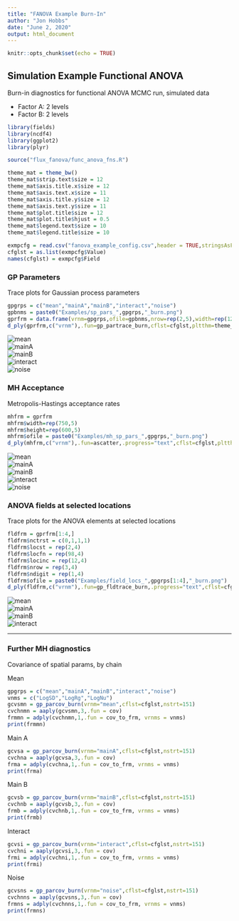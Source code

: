 ```yaml
---
title: "FANOVA Example Burn-In"
author: "Jon Hobbs"
date: "June 2, 2020"
output: html_document
---
```


```r
knitr::opts_chunk$set(echo = TRUE)
```

## Simulation Example Functional ANOVA

Burn-in diagnostics for functional ANOVA MCMC run, simulated data

* Factor A: 2 levels
* Factor B: 2 levels

```r
library(fields)
library(ncdf4)
library(ggplot2)
library(plyr)
```

```r
source("flux_fanova/func_anova_fns.R")

theme_mat = theme_bw() 
theme_mat$strip.text$size = 12
theme_mat$axis.title.x$size = 12
theme_mat$axis.text.x$size = 11
theme_mat$axis.title.y$size = 12
theme_mat$axis.text.y$size = 11
theme_mat$plot.title$size = 12
theme_mat$plot.title$hjust = 0.5
theme_mat$legend.text$size = 10
theme_mat$legend.title$size = 10
```

```r
exmpcfg = read.csv("fanova_example_config.csv",header = TRUE,stringsAsFactors = FALSE)
cfglst = as.list(exmpcfg$Value)
names(cfglst) = exmpcfg$Field
```

### GP Parameters

Trace plots for Gaussian process parameters

```r
gpgrps = c("mean","mainA","mainB","interact","noise")
gpbnms = paste0("Examples/sp_pars_",gpgrps,"_burn.png")
gprfrm = data.frame(vrnm=gpgrps,ofile=gpbnms,nrow=rep(2,5),width=rep(1200,5),height=rep(900,5),stringsAsFactors = FALSE)
d_ply(gprfrm,c("vrnm"),.fun=gp_partrace_burn,cflst=cfglst,pltthm=theme_mat,nstrt=151)
```

![mean](Examples/sp_pars_mean_burn.png)  
![mainA](Examples/sp_pars_mainA_burn.png)  
![mainB](Examples/sp_pars_mainB_burn.png)  
![interact](Examples/sp_pars_interact_burn.png)  
![noise](Examples/sp_pars_noise_burn.png)  


### MH Acceptance

Metropolis-Hastings acceptance rates

```r
mhfrm = gprfrm
mhfrm$width=rep(750,5)
mhfrm$height=rep(600,5)
mhfrm$ofile = paste0("Examples/mh_sp_pars_",gpgrps,"_burn.png")
d_ply(mhfrm,c("vrnm"),.fun=ascatter,.progress="text",cflst=cfglst,pltthm=theme_mat)
```

![mean](Examples/mh_sp_pars_mean_burn.png)  
![mainA](Examples/mh_sp_pars_mainA_burn.png)  
![mainB](Examples/mh_sp_pars_mainB_burn.png)  
![interact](Examples/mh_sp_pars_interact_burn.png)  
![noise](Examples/mh_sp_pars_noise_burn.png)  

### ANOVA fields at selected locations

Trace plots for the ANOVA elements at selected locations

```r
fldfrm = gprfrm[1:4,]
fldfrm$nctrst = c(0,1,1,1)
fldfrm$locst = rep(2,4)
fldfrm$locfn = rep(98,4)
fldfrm$locinc = rep(12,4)
fldfrm$nrow = rep(3,4)
fldfrm$ndigit = rep(1,4)
fldfrm$ofile = paste0("Examples/field_locs_",gpgrps[1:4],"_burn.png")
d_ply(fldfrm,c("vrnm"),.fun=gp_fldtrace_burn,.progress="text",cflst=cfglst,pltthm=theme_mat,nstrt=151)
```

![mean](Examples/field_locs_mean_burn.png)  
![mainA](Examples/field_locs_mainA_burn.png)  
![mainB](Examples/field_locs_mainB_burn.png)  
![interact](Examples/field_locs_interact_burn.png)  

***

### Further MH diagnostics

Covariance of spatial params, by chain

Mean

```r
gpgrps = c("mean","mainA","mainB","interact","noise")
vnms = c("LogSD","LogRg","LogNu")
gcvsmn = gp_parcov_burn(vrnm="mean",cflst=cfglst,nstrt=151)
cvchnmn = aaply(gcvsmn,3,.fun = cov)
frmmn = adply(cvchnmn,1,.fun = cov_to_frm, vrnms = vnms)
print(frmmn)
```

Main A

```r
gcvsa = gp_parcov_burn(vrnm="mainA",cflst=cfglst,nstrt=151)
cvchna = aaply(gcvsa,3,.fun = cov)
frma = adply(cvchna,1,.fun = cov_to_frm, vrnms = vnms)
print(frma)
```

Main B

```r
gcvsb = gp_parcov_burn(vrnm="mainB",cflst=cfglst,nstrt=151)
cvchnb = aaply(gcvsb,3,.fun = cov)
frmb = adply(cvchnb,1,.fun = cov_to_frm, vrnms = vnms)
print(frmb)
```

Interact

```r
gcvsi = gp_parcov_burn(vrnm="interact",cflst=cfglst,nstrt=151)
cvchni = aaply(gcvsi,3,.fun = cov)
frmi = adply(cvchni,1,.fun = cov_to_frm, vrnms = vnms)
print(frmi)
```

Noise

```r
gcvsns = gp_parcov_burn(vrnm="noise",cflst=cfglst,nstrt=151)
cvchnns = aaply(gcvsns,3,.fun = cov)
frmns = adply(cvchnns,1,.fun = cov_to_frm, vrnms = vnms)
print(frmns)
```
